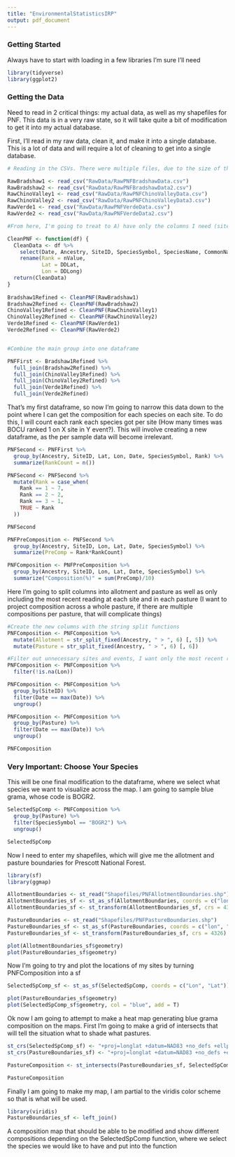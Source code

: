 ```yaml
---
title: "EnvironmentalStatisticsIRP"
output: pdf_document
---
```


### Getting Started

Always have to start with loading in a few libraries I'm sure I'll need

```r
library(tidyverse)
library(ggplot2)
```


### Getting the Data

Need to read in 2 critical things: my actual data, as well as my shapefiles for PNF. This data is in a very raw state, so it will take quite a bit of modification to get it into my actual database.

First, I'll read in my raw data, clean it, and make it into a single database. This is a lot of data and will require a lot of cleaning to get into a single database.

```r
# Reading in the CSVs. There were multiple files, due to the size of the database being difficult to download the whole forest, so I would have to download by district, and then multiple protocols that had individual tabs in the XLS doc (should all be DWR for the actual composition method). Mismatching names with Chino Valley 2 coming from 3 is intentional, I got data that is too difficult to work with in there so I'm omitting it for now.

RawBradshaw1 <- read_csv("RawData/RawPNFBradshawData.csv")
RawBradshaw2 <- read_csv("RawData/RawPNFBradshawData2.csv")
RawChinoValley1 <- read_csv("RawData/RawPNFChinoValleyData.csv")
RawChinoValley2 <- read_csv("RawData/RawPNFChinoValleyData3.csv")
RawVerde1 <- read_csv("RawData/RawPNFVerdeData.csv")
RawVerde2 <- read_csv("RawData/RawPNFVerdeData2.csv")

#From here, I'm going to treat to A) have only the columns I need (site name, location, species, and ranking) and B) rename some columns to something more applicable.

CleanPNF <- function(df) {
  CleanData <- df %>% 
    select(Date, Ancestry, SiteID, SpeciesSymbol, SpeciesName, CommonName, SampleNumber, nValue, DDLat, DDLong) %>% 
    rename(Rank = nValue,
           Lat = DDLat,
           Lon = DDLong)
  return(CleanData)
}
  
Bradshaw1Refined <- CleanPNF(RawBradshaw1)
Bradshaw2Refined <- CleanPNF(RawBradshaw2)
ChinoValley1Refined <- CleanPNF(RawChinoValley1)
ChinoValley2Refined <- CleanPNF(RawChinoValley2)
Verde1Refined <- CleanPNF(RawVerde1)
Verde2Refined <- CleanPNF(RawVerde2)


#Combine the main group into one dataframe

PNFFirst <- Bradshaw1Refined %>% 
  full_join(Bradshaw2Refined) %>% 
  full_join(ChinoValley1Refined) %>% 
  full_join(ChinoValley2Refined) %>% 
  full_join(Verde1Refined) %>% 
  full_join(Verde2Refined)

```

That's my first dataframe, so now I'm going to narrow this data down to the point where I can get the composition for each species on each site. To do this, I will count each rank each species got per site (How many times was BOCU ranked 1 on X site in Y event?). This will involve creating a new dataframe, as the per sample data will become irrelevant.

```r
PNFSecond <- PNFFirst %>% 
  group_by(Ancestry, SiteID, Lat, Lon, Date, SpeciesSymbol, Rank) %>% 
  summarize(RankCount = n())

PNFSecond <- PNFSecond %>% 
  mutate(Rank = case_when(
    Rank == 1 ~ 7,
    Rank == 2 ~ 2,
    Rank == 3 ~ 1,
    TRUE ~ Rank
  ))

PNFSecond

PNFPreComposition <- PNFSecond %>% 
  group_by(Ancestry, SiteID, Lon, Lat, Date, SpeciesSymbol) %>% 
  summarize(PreComp = Rank*RankCount)

PNFComposition <- PNFPreComposition %>% 
  group_by(Ancestry, SiteID, Lon, Lat, Date, SpeciesSymbol) %>% 
  summarize("Composition(%)" = sum(PreComp)/10)

```

Here I'm going to split columns into allotment and pasture as well as only including the most recent reading at each site and in each pasture (I want to project composition across a whole pasture, if there are multiple compositions per pasture, that will complicate things)

```r
#Create the new columns with the string split functions
PNFComposition <- PNFComposition %>% 
  mutate(Allotment = str_split_fixed(Ancestry, " > ", 6) [, 5]) %>% 
  mutate(Pasture = str_split_fixed(Ancestry, " > ", 6) [, 6])

#Filter out unnecessary sites and events, I want only the most recent reading per pasture, as well as those that actually have coordinates.
PNFComposition <- PNFComposition %>% 
  filter(!is.na(Lon))

PNFComposition <- PNFComposition %>% 
  group_by(SiteID) %>% 
  filter(Date == max(Date)) %>% 
  ungroup()

PNFComposition <- PNFComposition %>% 
  group_by(Pasture) %>% 
  filter(Date == max(Date)) %>% 
  ungroup()

PNFComposition
```

### Very Important: Choose Your Species

This will be one final modification to the dataframe, where we select what species we want to visualize across the map. I am going to sample blue grama, whose code is BOGR2.

```r
SelectedSpComp <- PNFComposition %>% 
  group_by(Pasture) %>% 
  filter(SpeciesSymbol == "BOGR2") %>% 
  ungroup()

SelectedSpComp
```

Now I need to enter my shapefiles, which will give me the allotment and pasture boundaries for Prescott National Forest.

```r
library(sf)
library(ggmap)

AllotmentBoundaries <- st_read("Shapefiles/PNFAllotmentBoundaries.shp")
AllotmentBoundaries_sf <- st_as_sf(AllotmentBoundaries, coords = c("lon", "lat"))
AllotmentBoundaries_sf <- st_transform(AllotmentBoundaries_sf, crs = 4326)

PastureBoundaries <- st_read("Shapefiles/PNFPastureBoundaries.shp")
PastureBoundaries_sf <- st_as_sf(PastureBoundaries, coords = c("lon", "lat"))
PastureBoundaries_sf <- st_transform(PastureBoundaries_sf, crs = 4326)

plot(AllotmentBoundaries_sf$geometry)
plot(PastureBoundaries_sf$geometry)
```

Now I'm going to try and plot the locations of my sites by turning PNFComposition into a sf

```r
SelectedSpComp_sf <- st_as_sf(SelectedSpComp, coords = c("Lon", "Lat"))

plot(PastureBoundaries_sf$geometry)
plot(SelectedSpComp_sf$geometry, col = "blue", add = T)
```

Ok now I am going to attempt to make a heat map generating blue grama composition on the maps. First I'm going to make a grid of intersects that will tell the situation what to shade what pastures.

```r
st_crs(SelectedSpComp_sf) <- "+proj=longlat +datum=NAD83 +no_defs +ellps=GRS80 +towgs84=0,0,0"
st_crs(PastureBoundaries_sf) <- "+proj=longlat +datum=NAD83 +no_defs +ellps=GRS80 +towgs84=0,0,0"

PastureComposition <- st_intersects(PastureBoundaries_sf, SelectedSpComp_sf)

PastureComposition

```

Finally I am going to make my map, I am partial to the viridis color scheme so that is what will be used.

```r
library(viridis)
PastureBoundaries_sf <- left_join()

```

A composition map that should be able to be modified and show different compositions depending on the SelectedSpComp function, where we select the species we would like to have and put into the function